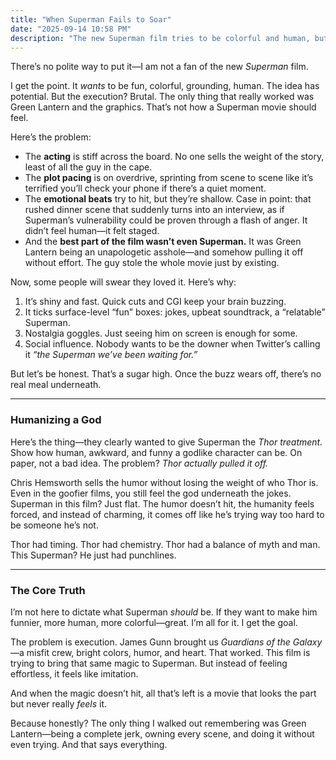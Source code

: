 ```yaml
---
title: "When Superman Fails to Soar"
date: "2025-09-14 10:58 PM"
description: "The new Superman film tries to be colorful and human, but falls flat with weak acting, rushed pacing, and shallow storytelling."
---
```


There’s no polite way to put it—I am not a fan of the new _Superman_ film.

I get the point. It _wants_ to be fun, colorful, grounding, human. The idea has potential. But the execution? Brutal. The only thing that really worked was Green Lantern and the graphics. That’s not how a Superman movie should feel.

Here’s the problem:

- The **acting** is stiff across the board. No one sells the weight of the story, least of all the guy in the cape.
- The **plot pacing** is on overdrive, sprinting from scene to scene like it’s terrified you’ll check your phone if there’s a quiet moment.
- The **emotional beats** try to hit, but they’re shallow. Case in point: that rushed dinner scene that suddenly turns into an interview, as if Superman’s vulnerability could be proven through a flash of anger. It didn’t feel human—it felt staged.
- And the **best part of the film wasn’t even Superman.** It was Green Lantern being an unapologetic asshole—and somehow pulling it off without effort. The guy stole the whole movie just by existing.

Now, some people will swear they loved it. Here’s why:

1. It’s shiny and fast. Quick cuts and CGI keep your brain buzzing.
2. It ticks surface-level “fun” boxes: jokes, upbeat soundtrack, a “relatable” Superman.
3. Nostalgia goggles. Just seeing him on screen is enough for some.
4. Social influence. Nobody wants to be the downer when Twitter’s calling it _“the Superman we’ve been waiting for.”_

But let’s be honest. That’s a sugar high. Once the buzz wears off, there’s no real meal underneath.

---

### Humanizing a God

Here’s the thing—they clearly wanted to give Superman the _Thor treatment._ Show how human, awkward, and funny a godlike character can be. On paper, not a bad idea. The problem? _Thor actually pulled it off._

Chris Hemsworth sells the humor without losing the weight of who Thor is. Even in the goofier films, you still feel the god underneath the jokes. Superman in this film? Just flat. The humor doesn’t hit, the humanity feels forced, and instead of charming, it comes off like he’s trying way too hard to be someone he’s not.

Thor had timing. Thor had chemistry. Thor had a balance of myth and man. This Superman? He just had punchlines.

---

### The Core Truth

I’m not here to dictate what Superman _should_ be. If they want to make him funnier, more human, more colorful—great. I’m all for it. I get the goal.

The problem is execution. James Gunn brought us _Guardians of the Galaxy_—a misfit crew, bright colors, humor, and heart. That worked. This film is trying to bring that same magic to Superman. But instead of feeling effortless, it feels like imitation.

And when the magic doesn’t hit, all that’s left is a movie that looks the part but never really _feels_ it.

Because honestly? The only thing I walked out remembering was Green Lantern—being a complete jerk, owning every scene, and doing it without even trying. And that says everything.
